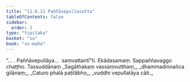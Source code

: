 ```yaml
---
title: "11.6.11 Paññāvepullasutta"
tableOfContents: false
sidebar:
  order: 3
type: "tipitaka"
basket: "su"
book: "sn-maha"
---
```



<DynamicBreadcrumb />

<Division number="1057" book="sn-maha">

<Paragraph number="2131" book="sn-maha">
“… . Paññāvepullāya…  saṃvattantī”ti.

</Paragraph>
</Division>

<Paragraph number="2132" type="center" book="sn-maha">
Ekādasamaṃ.



</Paragraph>

<Paragraph number="2133" type="center" book="sn-maha">
Sappaññavaggo chaṭṭho.



</Paragraph>

<Paragraph number="2134" type="center" book="sn-maha">
Tassuddānaṃ


</Paragraph>

<Paragraph number="2135" type="verses" book="sn-maha">
_Sagāthakaṃ vassaṃvutthaṃ,_  
_dhammadinnañca gilānaṃ;_  
_Caturo phalā paṭilābho,_  
_vuddhi vepullatāya cāti._
</Paragraph>